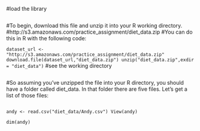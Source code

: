 #load the library
``` library("tidyverse")
```

#To begin, download this file and unzip it into your R working directory.  
#http://s3.amazonaws.com/practice_assignment/diet_data.zip
#You can do  this in R with the following code:
  
``` dataset_url <-"http://s3.amazonaws.com/practice_assignment/diet_data.zip"
download.file(dataset_url,"diet_data.zip")
unzip("diet_data.zip",exdir = "diet_data")
```
#see the working directory
 
``` getwd()
```
#So assuming you've unzipped the file into your R directory, 
you should have a folder called diet_data.  In that folder there are five files.  Let's get a list of those files:

``` list.files("diet_data")
```

``` andy <- read.csv("diet_data/Andy.csv")
View(andy)
```
``` length(andy$Day)
dim(andy)
```